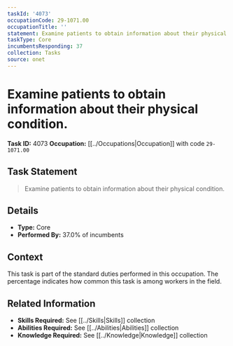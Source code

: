 ```yaml
---
taskId: '4073'
occupationCode: 29-1071.00
occupationTitle: ''
statement: Examine patients to obtain information about their physical condition.
taskType: Core
incumbentsResponding: 37
collection: Tasks
source: onet
---
```

# Examine patients to obtain information about their physical condition.

**Task ID:** 4073
**Occupation:** [[../Occupations|Occupation]] with code `29-1071.00`

## Task Statement

> Examine patients to obtain information about their physical condition.

## Details

- **Type:** Core
- **Performed By:** 37.0% of incumbents

## Context

This task is part of the standard duties performed in this occupation. The percentage indicates how common this task is among workers in the field.

## Related Information

- **Skills Required:** See [[../Skills|Skills]] collection
- **Abilities Required:** See [[../Abilities|Abilities]] collection
- **Knowledge Required:** See [[../Knowledge|Knowledge]] collection
